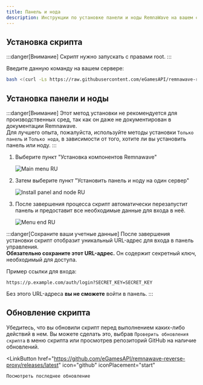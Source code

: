 ```yaml
---
title: Панель и нода
description: Инструкции по установке панели и ноды RemnaWave на вашем сервере.
---
```



## Установка скрипта

:::danger[Внимание]
Скрипт нужно запускать с правами root.
:::

Введите данную команду на вашем сервере:

```bash
bash <(curl -Ls https://raw.githubusercontent.com/eGamesAPI/remnawave-reverse-proxy/refs/heads/main/install_remnawave.sh)
```

## Установка панели и ноды
:::danger[Внимание]
Этот метод установки не рекомендуется для производственных сред, так как он даже не документирован в документации Remnawave.  
Для лучшего опыта, пожалуйста, используйте методы установки `Только панель` и `Только нода`, в зависимости от того, хотите ли вы установить панель или ноду.
:::

<Steps>

1. Выберите пункт "Установка компонентов Remnawave"

    ![Main menu RU](https://raw.githubusercontent.com/eGamesAPI/remnawave-reverse-proxy/refs/heads/main/docs/src/assets/main_menu.ru.png)

2. Затем выберите пункт "Установить панель и ноду на один сервер"

    ![Install panel and node RU](https://raw.githubusercontent.com/eGamesAPI/remnawave-reverse-proxy/refs/heads/main/docs/src/assets/install_panel_node.ru.png)

3. После завершения процесса скрипт автоматически перезапустит панель и предоставит все необходимые данные для входа в неё.

    ![Menu end RU](https://raw.githubusercontent.com/eGamesAPI/remnawave-reverse-proxy/refs/heads/main/docs/src/assets/menu_end_ru.png)

</Steps>

:::danger[Сохраните ваши учетные данные]
После завершения установки скрипт отобразит уникальный URL-адрес для входа в панель управления.  
**Обязательно сохраните этот URL-адрес.** Он содержит секретный ключ, необходимый для доступа.

Пример ссылки для входа:
```
https://p.example.com/auth/login?SECRET_KEY=SECRET_KEY
```
Без этого URL-адреса **вы не сможете** войти в панель.
:::

## Обновление скрипта

Убедитесь, что вы обновили скрипт перед выполнением каких-либо действий в нем. Вы можете сделать это, выбрав `Проверить обновления скрипта` в меню скрипта или просмотрев репозиторий GitHub на наличие обновлений.

<LinkButton
    href="https://github.com/eGamesAPI/remnawave-reverse-proxy/releases/latest"
    icon="github"
    iconPlacement="start"
>
    Посмотреть последнее обновление
</LinkButton>
